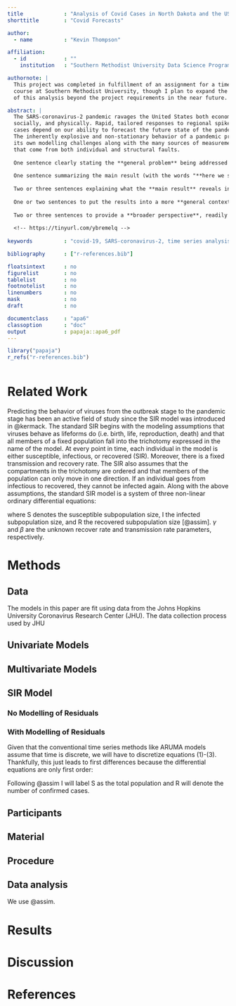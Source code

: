 ```yaml
---
title             : "Analysis of Covid Cases in North Dakota and the US"
shorttitle        : "Covid Forecasts"

author: 
  - name          : "Kevin Thompson"

affiliation:
  - id            : ""
    institution   : "Southern Methodist University Data Science Program"

authornote: |
  This project was completed in fulfillment of an assignment for a time series
  course at Southern Methodist University, though I plan to expand the scope
  of this analysis beyond the project requirements in the near future.

abstract: |
  The SARS-coronavirus-2 pandemic ravages the United States both economically,
  socially, and physically. Rapid, tailored responses to regional spikes in 
  cases depend on our ability to forecast the future state of the pandemic.
  The inherently explosive and non-stationary behavior of a pandemic presents
  its own modelling challenges along with the many sources of measurement error
  that come from both individual and structural faults.
  
  One sentence clearly stating the **general problem** being addressed by  this particular study.
  
  One sentence summarizing the main result (with the words "**here we show**" or their equivalent).
  
  Two or three sentences explaining what the **main result** reveals in direct comparison to what was thought to be the case previously, or how the  main result adds to previous knowledge.
  
  One or two sentences to put the results into a more **general context**.
  
  Two or three sentences to provide a **broader perspective**, readily comprehensible to a scientist in any discipline.
  
  <!-- https://tinyurl.com/ybremelq -->
  
keywords          : "covid-19, SARS-coronavirus-2, time series analysis"

bibliography      : ["r-references.bib"]

floatsintext      : no
figurelist        : no
tablelist         : no
footnotelist      : no
linenumbers       : no
mask              : no
draft             : no

documentclass     : "apa6"
classoption       : "doc"
output            : papaja::apa6_pdf
---
```


```r
library("papaja")
r_refs("r-references.bib")
```

```r

```

# Related Work

Predicting the behavior of viruses from the outbreak stage to the pandemic stage
has been an active field of study since the SIR model was introduced
in @kermack. The standard SIR begins with the modeling assumptions that viruses 
behave as lifeforms do (i.e. birth, life, reproduction, death) and that all members 
of a fixed population fall into the trichotomy expressed in the name of the model.
At every point in time, each individual in the model is either susceptible,
infectious, or recovered (SIR). Moreover, there is a fixed transmission and recovery rate. The SIR also assumes that the compartments in the trichotomy are ordered and that members of the population can only move in one direction. If an individual goes from infectious to recovered, they cannot be infected again.
Along with the above assumptions, the standard SIR model is a system of three
non-linear ordinary differential equations:


\begin{align}
  \frac{dS}{dt} &= -\beta\frac{IS}{N} \\
  \frac{dI}{dt} &= \beta\frac{IS}{N}-\gamma{I} \\
  \frac{dR}{dt} &= \gamma{I}
\end{align}

where S denotes the susceptible subpopulation size, I the infected subpopulation
size, and R the recovered subpopulation size [@assim]. $\gamma$ and $\beta$ are the
unknown recover rate and transmission rate parameters, respectively.

# Methods

## Data

The models in this paper are fit using data from the Johns Hopkins University
Coronavirus Research Center (JHU). The data collection process used by JHU  

## Univariate Models

## Multivariate Models

## SIR Model 

### No Modelling of Residuals

### With Modelling of Residuals

Given that the conventional time series methods like ARUMA models assume that
time is discrete, we will have to discretize equations (1)-(3). Thankfully, this
just leads to first differences because the differential equations are only
first order:

\begin{align}
  \frac{dS}{dt} \approx S_{t+1} - S_{t} \\
  \frac{dI}{dt} \approx I_{t+1} - I_{t} \\
  \frac{dR}{dt} \approx R_{t+1} - I_{t}
\end{align}

Following @assim I will label S as the total population and R will denote the
number of confirmed cases.

## Participants

## Material

## Procedure

## Data analysis
We use @assim. 


# Results

# Discussion


\newpage

# References

\begingroup
\setlength{\parindent}{-0.5in}
\setlength{\leftskip}{0.5in}

<div id="refs" custom-style="Bibliography"></div>
\endgroup
